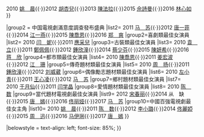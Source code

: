 {{Navbox
|name = 華鼎獎全球演藝名人 / 電視劇滿意度調查發布盛典
|title = [[华鼎奖|華鼎獎]]全球演藝名人 / 電視劇滿意度調查發布盛典最佳女演員（所有類別）
|titlestyle = color:black; background: LightGreen
|above =
|state={{{state<includeonly>|collapsed</includeonly>}}}
|groupstyle = color:black; background: LightGreen;

|group1 = 全球演藝名人滿意度調查發布盛典
|list1=
{{Navbox|child
|groupstyle = text-align: left;
|group1= 中國最佳電視劇女演員　　
|list1 = 2007 [[趙薇|趙　薇]]、[[趙雅芝]]{{·}}2009 [[马伊琍]]{{·}}2010 [[姚晨|姚　晨]]{{·}}2012 [[胡杏兒]]{{·}}2013 [[陳法拉]]{{·}}2015 [[佘詩曼]]{{·}}2016 [[林心如]]
}}

|group2 = 中国電視劇滿意度調查發布盛典 
|list2=
{{Navbox|child
|groupstyle = text-align: left;
|group1 = 近代革命類最佳女演員
|list1 = 2010 [[柯蓝|柯　藍]]{{·}}2011 [[马苏|马　苏]]{{·}}2012 [[唐一菲]]{{·}}2014 [[江一燕]]{{·}}2015 [[陳喬恩]]{{·}}2016 [[郑爽|郑　爽]] 
|group2=喜劇類最佳女演員
|list2= 2010 [[闫妮|闫　妮]]{{·}}2011 [[應采兒]] 
|group3=古裝類最佳女演員
|list3= 2010 [[袁立|袁　立]]{{·}}2011 [[鄭佩佩]]{{·}}2012 [[鍾欣潼]]{{·}}2014 [[蔡少芬]]{{·}}2015 [[陳妍希]]{{·}}2016 [[蒋欣|蒋　欣]]
|group4=都市類最佳女演員
|list4= 2010 [[陳喬恩]]{{·}}2011 [[姜宏波]]{{·}}2012 [[江珊|江　珊]] 
|group5=傳奇題材類最佳女演員
|list5= 2010 [[周扬 (演员)|周　扬]]{{·}}2011 [[鍾欣潼]]{{·}}2012 [[刘威葳]]
|group6=偶像勵志題材類最佳女演員
|list6= 2010 [[左小青]]{{·}}2011 [[王心凌]]{{·}}2012 [[马苏|马　苏]] 
|group7=鄉村題材類最佳女演員
|list7= 2010 [[于月仙]]{{·}}2011 [[闫学晶]] 
|group8=愛情題材類最佳女演員
|list8= 2010 [[陈数|陈　数]]
|group9=當代題材電視劇最佳女演員
|list9= 2012 [[宋春丽]]{{·}}2014 从　缺{{·}}2015 [[唐嫣|唐　嫣]]{{·}}2016 [[佟丽娅]]{{·}}2017 [[马苏|马　苏]]
|group10=中國百強電視劇最佳女主角
|list10= 2010 [[姚晨|姚　晨]]{{·}}2011 [[陈数|陈　数]]{{·}}2012 [[李小璐]]{{·}}2014 [[佟麗婭]]{{·}}2015 [[周迅|周　迅]]{{·}}2016 [[马伊琍]]{{·}}2017 [[唐嫣|唐　嫣]]
}}

|belowstyle = text-align: left; font-size: 85%;
}}<noinclude>

</noinclude>